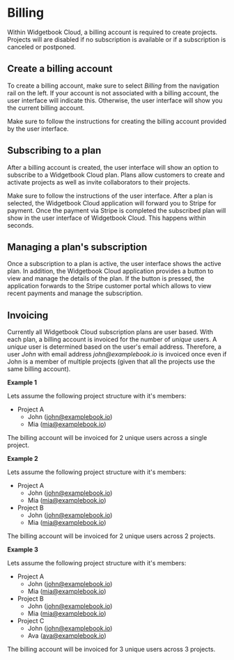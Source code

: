 # Billing

Within Widgetbook Cloud, a billing account is required to create projects.
Projects will are disabled if no subscription is available or if a subscription is canceled or postponed.

## Create a billing account

To create a billing account, make sure to select _Billing_ from the navigation rail on the left.
If your account is not associated with a billing account, the user interface will indicate this. 
Otherwise, the user interface will show you the current billing account. 

Make sure to follow the instructions for creating the billing account provided by the user interface.

## Subscribing to a plan

After a billing account is created, the user interface will show an option to subscribe to a Widgetbook Cloud plan. 
Plans allow customers to create and activate projects as well as invite collaborators to their projects. 

Make sure to follow the instructions of the user interface. 
After a plan is selected, the Widgetbook Cloud application will forward you to Stripe for payment.
Once the payment via Stripe is completed the subscribed plan will show in the user interface of Widgetbook Cloud. 
This happens within seconds.

## Managing a plan's subscription

Once a subscription to a plan is active, the user interface shows the active plan.
In addition, the Widgetbook Cloud application provides a button to view and manage the details of the plan.
If the button is pressed, the application forwards to the Stripe customer portal which allows to view recent payments and manage the subscription.

## Invoicing

Currently all Widgetbook Cloud subscription plans are user based. 
With each plan, a billing account is invoiced for the number of _unique_ users.
A _unique_ user is determined based on the user's email address.
Therefore, a user _John_ with email address _john@examplebook.io_ is invoiced once even if John is a member of multiple projects (given that all the projects use the same billing account).

**Example 1** 

Lets assume the following project structure with it's members:

- Project A
    - John (john@examplebook.io)
    - Mia (mia@examplebook.io)

The billing account will be invoiced for 2 unique users across a single project. 

**Example 2** 

Lets assume the following project structure with it's members:

- Project A
    - John (john@examplebook.io)
    - Mia (mia@examplebook.io)
- Project B
    - John (john@examplebook.io)
    - Mia (mia@examplebook.io)

The billing account will be invoiced for 2 unique users across 2 projects. 

**Example 3** 

Lets assume the following project structure with it's members:

- Project A
    - John (john@examplebook.io)
    - Mia (mia@examplebook.io)
- Project B
    - John (john@examplebook.io)
    - Mia (mia@examplebook.io)
- Project C
    - John (john@examplebook.io)
    - Ava (ava@examplebook.io)

The billing account will be invoiced for 3 unique users across 3 projects. 